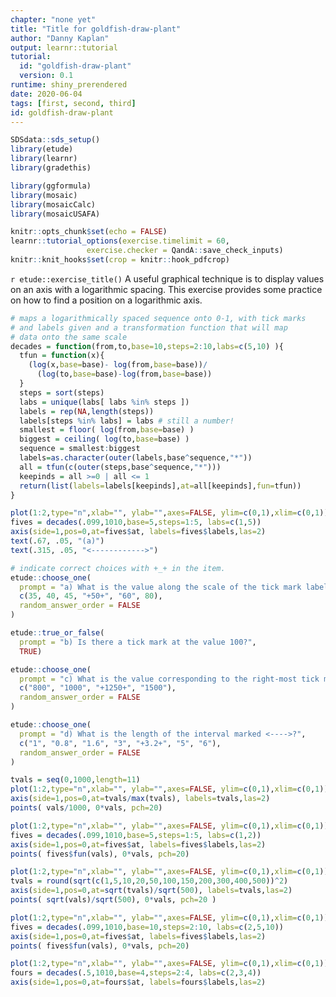 ```yaml
---
chapter: "none yet"
title: "Title for goldfish-draw-plant"
author: "Danny Kaplan"
output: learnr::tutorial
tutorial:
  id: "goldfish-draw-plant"
  version: 0.1
runtime: shiny_prerendered
date: 2020-06-04 
tags: [first, second, third]
id: goldfish-draw-plant
---
```


```r
SDSdata::sds_setup()
library(etude)
library(learnr)
library(gradethis)

library(ggformula)
library(mosaic)
library(mosaicCalc)
library(mosaicUSAFA)

knitr::opts_chunk$set(echo = FALSE)
learnr::tutorial_options(exercise.timelimit = 60, 
                 exercise.checker = QandA::save_check_inputs)
knitr::knit_hooks$set(crop = knitr::hook_pdfcrop)
```


`r etude::exercise_title()` A useful graphical technique is to display values on an axis with a logarithmic spacing. This exercise provides some practice on how to find a position on a logarithmic axis.


```r
# maps a logarithmically spaced sequence onto 0-1, with tick marks
# and labels given and a transformation function that will map
# data onto the same scale
decades = function(from,to,base=10,steps=2:10,labs=c(5,10) ){
  tfun = function(x){
    (log(x,base=base)- log(from,base=base))/
      (log(to,base=base)-log(from,base=base))
  }
  steps = sort(steps)
  labs = unique(labs[ labs %in% steps ])
  labels = rep(NA,length(steps))
  labels[steps %in% labs] = labs # still a number!
  smallest = floor( log(from,base=base) )
  biggest = ceiling( log(to,base=base) )
  sequence = smallest:biggest
  labels=as.character(outer(labels,base^sequence,"*"))
  all = tfun(c(outer(steps,base^sequence,"*")))
  keepinds = all >=0 | all <= 1
  return(list(labels=labels[keepinds],at=all[keepinds],fun=tfun))
}
```



```r
plot(1:2,type="n",xlab="", ylab="",axes=FALSE, ylim=c(0,1),xlim=c(0,1))
fives = decades(.099,1010,base=5,steps=1:5, labs=c(1,5))
axis(side=1,pos=0,at=fives$at, labels=fives$labels,las=2)
text(.67, .05, "(a)")
text(.315, .05, "<------------>")
```


```r
# indicate correct choices with +_+ in the item.
etude::choose_one(
  prompt = "a) What is the value along the scale of the tick mark labeled (a)?",
  c(35, 40, 45, "+50+", "60", 80),
  random_answer_order = FALSE
)
```

```r
etude::true_or_false(
  prompt = "b) Is there a tick mark at the value 100?",
  TRUE)
```


```r
etude::choose_one(
  prompt = "c) What is the value corresponding to the right-most tick mark on the scale?",
  c("800", "1000", "+1250+", "1500"),
  random_answer_order = FALSE
)
```

```r
etude::choose_one(
  prompt = "d) What is the length of the interval marked <---->?",
  c("1", "0.8", "1.6", "3", "+3.2+", "5", "6"),
  random_answer_order = FALSE
)
```

<!-- Some other scales for other problems? -->
```r
tvals = seq(0,1000,length=11)
plot(1:2,type="n",xlab="", ylab="",axes=FALSE, ylim=c(0,1),xlim=c(0,1))
axis(side=1,pos=0,at=tvals/max(tvals), labels=tvals,las=2)
points( vals/1000, 0*vals, pch=20)
```

```r
plot(1:2,type="n",xlab="", ylab="",axes=FALSE, ylim=c(0,1),xlim=c(0,1))
fives = decades(.099,1010,base=5,steps=1:5, labs=c(1,2))
axis(side=1,pos=0,at=fives$at, labels=fives$labels,las=2)
points( fives$fun(vals), 0*vals, pch=20)
```

```r
plot(1:2,type="n",xlab="", ylab="",axes=FALSE, ylim=c(0,1),xlim=c(0,1))
tvals = round(sqrt(c(1,5,10,20,50,100,150,200,300,400,500))^2)
axis(side=1,pos=0,at=sqrt(tvals)/sqrt(500), labels=tvals,las=2)
points( sqrt(vals)/sqrt(500), 0*vals, pch=20 )
```


```r
plot(1:2,type="n",xlab="", ylab="",axes=FALSE, ylim=c(0,1),xlim=c(0,1))
fives = decades(.099,1010,base=10,steps=2:10, labs=c(2,5,10))
axis(side=1,pos=0,at=fives$at, labels=fives$labels,las=2)
points( fives$fun(vals), 0*vals, pch=20)
```





```r
plot(1:2,type="n",xlab="", ylab="",axes=FALSE, ylim=c(0,1),xlim=c(0,1))
fours = decades(.5,1010,base=4,steps=2:4, labs=c(2,3,4))
axis(side=1,pos=0,at=fours$at, labels=fours$labels,las=2)
```



